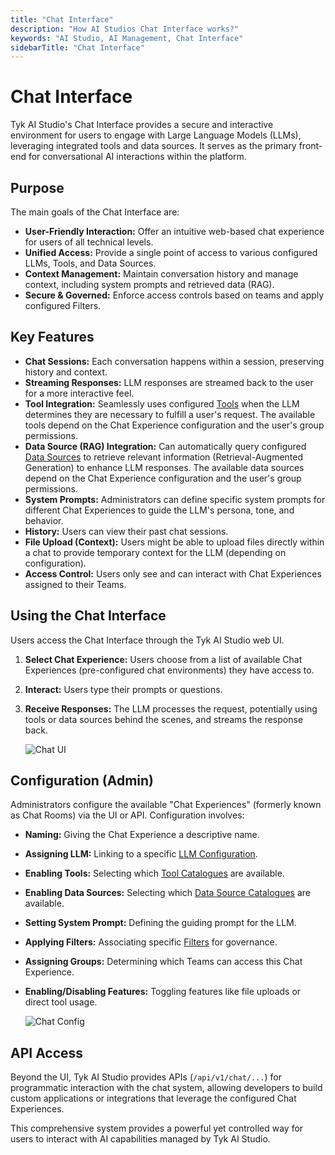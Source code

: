 ```yaml
---
title: "Chat Interface"
description: "How AI Studios Chat Interface works?"
keywords: "AI Studio, AI Management, Chat Interface"
sidebarTitle: "Chat Interface"
---
```


# Chat Interface

Tyk AI Studio's Chat Interface provides a secure and interactive environment for users to engage with Large Language Models (LLMs), leveraging integrated tools and data sources. It serves as the primary front-end for conversational AI interactions within the platform.

## Purpose

The main goals of the Chat Interface are:

*   **User-Friendly Interaction:** Offer an intuitive web-based chat experience for users of all technical levels.
*   **Unified Access:** Provide a single point of access to various configured LLMs, Tools, and Data Sources.
*   **Context Management:** Maintain conversation history and manage context, including system prompts and retrieved data (RAG).
*   **Secure & Governed:** Enforce access controls based on teams and apply configured Filters.

## Key Features

*   **Chat Sessions:** Each conversation happens within a session, preserving history and context.
*   **Streaming Responses:** LLM responses are streamed back to the user for a more interactive feel.
*   **Tool Integration:** Seamlessly uses configured [Tools](/docs/ai-management/ai-studio/tools) when the LLM determines they are necessary to fulfill a user's request. The available tools depend on the Chat Experience configuration and the user's group permissions.
*   **Data Source (RAG) Integration:** Can automatically query configured [Data Sources](/docs/ai-management/ai-studio/datasources-rag) to retrieve relevant information (Retrieval-Augmented Generation) to enhance LLM responses. The available data sources depend on the Chat Experience configuration and the user's group permissions.
*   **System Prompts:** Administrators can define specific system prompts for different Chat Experiences to guide the LLM's persona, tone, and behavior.
*   **History:** Users can view their past chat sessions.
*   **File Upload (Context):** Users might be able to upload files directly within a chat to provide temporary context for the LLM (depending on configuration).
*   **Access Control:** Users only see and can interact with Chat Experiences assigned to their Teams.

## Using the Chat Interface

Users access the Chat Interface through the Tyk AI Studio web UI.

1.  **Select Chat Experience:** Users choose from a list of available Chat Experiences (pre-configured chat environments) they have access to.
2.  **Interact:** Users type their prompts or questions.
3.  **Receive Responses:** The LLM processes the request, potentially using tools or data sources behind the scenes, and streams the response back.

    <img src="/img/ai-management/chat-interface-ui.png" alt="Chat UI" />

## Configuration (Admin)

Administrators configure the available "Chat Experiences" (formerly known as Chat Rooms) via the UI or API. Configuration involves:

*   **Naming:** Giving the Chat Experience a descriptive name.
*   **Assigning LLM:** Linking to a specific [LLM Configuration](/docs/ai-management/ai-studio/llm-management).
*   **Enabling Tools:** Selecting which [Tool Catalogues](/docs/ai-management/ai-studio/tools) are available.
*   **Enabling Data Sources:** Selecting which [Data Source Catalogues](/docs/ai-management/ai-studio/datasources-rag) are available.
*   **Setting System Prompt:** Defining the guiding prompt for the LLM.
*   **Applying Filters:** Associating specific [Filters](/docs/ai-management/ai-studio/filters) for governance.
*   **Assigning Groups:** Determining which Teams can access this Chat Experience.
*   **Enabling/Disabling Features:** Toggling features like file uploads or direct tool usage.

    <img src="/img/ai-management/chat-experience-config.png" alt="Chat Config" />

## API Access

Beyond the UI, Tyk AI Studio provides APIs (`/api/v1/chat/...`) for programmatic interaction with the chat system, allowing developers to build custom applications or integrations that leverage the configured Chat Experiences.

This comprehensive system provides a powerful yet controlled way for users to interact with AI capabilities managed by Tyk AI Studio.

